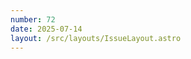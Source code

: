 ```yaml
---
number: 72
date: 2025-07-14
layout: /src/layouts/IssueLayout.astro
---
```



<Title title={`Issue ${frontmatter.number}`} date={frontmatter.date} />

<NewsletterSponsorSlot
  title="​🚀 Fastlane alternative - Codemagic CLI tools​"
  url={`https://github.com/codemagic-ci-cd/cli-tools/tree/master?utm_source=ioscinewsletter&utm_medium=web&utm_campaign=issue_72`}
  description="Are you tired of Ruby and Fastlane installation issues? There's got to be a better way! ​Discover Codemagic open source CLI tools​. 
It is not a drop-in replacement for all of what Fastlane does (screenshots for example), but we use it at Codemagci to build and publish iOS and Android apps, also versioning and device provisioning."
  image="https://d2thv89fb05cma.cloudfront.net/ioscinewsletter/images/codemagic-star.png"
/>

## AI writes code Fast, CI/CD keeps it Safe

Hey everyone! I hope you’ve all had a **fantastic couple of weeks** — welcome to another issue of the newsletter!

As we find ourselves _deep in the era of AI-assisted development_, the way we write code is evolving faster than ever. Tools like **GitHub Copilot**, **ChatGPT**, and **Claude** are enabling developers to generate and ship code at unprecedented speed. What once took _hours_ of meticulous implementation can now be scaffolded in _minutes_ with a well-crafted prompt. On top of that, _vibe coding_ has made it possible for people to bring their ideas to life with **very little hands-on coding**. It’s exciting, empowering — and also a little terrifying.

Because with that speed comes **risk**.

This is something [Hidde](https://x.com/hiddevdploeg) **and** I have been experimenting with in **Helm**, using OpenAI’s **Codex** feature. When we get support tickets we _can’t easily reproduce_, we sometimes spin up a coding agent that attempts to fix the bug and open a PR on our behalf… or at least _tries to_.

These agents will confidently output code that _compiles_ — but not necessarily code that’s _correct_. Which means your **CI/CD setup** is no longer just a _nice-to-have_ — it’s your **safety net**. It’s what catches the **silent regressions**, **unintentional side effects**, and the **sneaky race conditions** introduced by an overly helpful AI. If you don’t have a comprehensive test suite yet, your CI/CD can still be useful by _simply making sure all platforms compile_.

Here's an example of a fix that Codex did for us in Helm. Having CI/CD helps us understand the quality of the changes very quickly:

![Commits added to a PR by Codex and being validated by an Xcode Cloud workflow](https://embed.filekitcdn.com/e/hMaFYHCjGv2jTKsg3QHDt6/j3ScX8kM7j5PTt18SxQDvi/email)

Once you’ve got that in place — and this is what I’m currently doing with Helm — I’d recommend starting to write **tests for your core functionality**. Not only will it help _guide the LLM_ when it’s generating fixes, but it will also let you **experiment and iterate more confidently**. Let the AI fix it. _If the CI/CD passes — ship it!_

I know that writing tests might often feel like a waste of time, especially for us indie developers as it doesn't have an immediate customer impact, but **believe me it will pay off in the era of AI-assisted** (or more AI-driven 😅) development.

### ​[⚠️ Important updates to GitHub-hosted macOS runners](https://github.blog/changelog/2025-07-11-upcoming-changes-to-macos-hosted-runners-macos-latest-migration-and-xcode-support-policy-updates?utm_source=ioscinewsletter&utm_medium=web&utm_campaign=issue_72)​

GitHub recently announced **important updates to hosted macOS runners** that might affect your GitHub Actions workflows.

These updates impact **several runner types** and **Xcode installations**, so make sure you read their announcement to ensure your app is ready for the changes.

### ​[🏷️ Uploading your app to TestFlight using GitHub Actions](https://nowham.dev/posts/github_actions_testflight?utm_source=ioscinewsletter&utm_medium=web&utm_campaign=issue_72)​

In the latest article of [Noam](https://x.com/No_Wham)’s amazing “GitHub Actions to TestFlight – from zero to hero” series, he goes through how you can **automate distribution to TestFlight**.

This article is a must-read if you’re looking to **streamline your release process** and **ship builds to testers with confidence** — all without leaving GitHub.

### ​[✂️ How Duolingo deleted 1% of their code using this Open Source tool](https://blog.sentry.io/an-open-source-sdk-for-finding-dead-code?utm_source=ioscinewsletter&utm_medium=web&utm_campaign=issue_72)​

Last week, I shared the news about Sentry open-sourcing the core functionality behind [Emerge](https://x.com/emergetools)’s **Launch Booster** product. This week, I’m excited to share yet another project they’ve open-sourced since joining [Sentry](https://x.com/getsentry): **Reaper**.

**Reaper** uses runtime analysis to effectively detect unused code in production — making it easier to clean up, slim down your binaries, and ship more maintainable apps. A super exciting tool for anyone working in large Swift codebases! 👻🧹

### ​[✨ How to build delight Swift CLIs](https://swifttoolkit.dev/posts/terminal-utilities?utm_source=ioscinewsletter&utm_medium=web&utm_campaign=issue_72)​

It’s very common to **build small scripts** and **command-line tools** to support your iOS project’s needs — especially when working on CI/CD pipelines.

Building these tools in **Swift** is a great choice: you get **type safety**, **strong performance**, a **small memory footprint**, and — most importantly — **better maintainability** thanks to using a familiar language.

In this piece, [Natan](https://x.com/natanrolnik) shares some must-know tips and tricks to make your Swift tools not just functional, **but delightful to use**!

### ​[📦 A decentralized CLI tool manager](https://albertodebortoli.com/2025/07/13/how-to-implement-a-decentralised-cli-tool-manager?utm_source=ioscinewsletter&utm_medium=web&utm_campaign=issue_72)​

Installing third-party CLI tools like SwiftLint, Tuist, and Fastlane is common in iOS projects — **but Homebrew’s lack of version pinning and clunky tap system often gets in the way**. Tools like Mint and Mise offer better control, letting teams activate specific versions per project.

In this article, [Alberto](https://x.com/albertodebo) shares how he built a **simple**, **decentralized** approach to managing CLI tools — **no registry**, just **zip downloads** and **per-project version control**.
